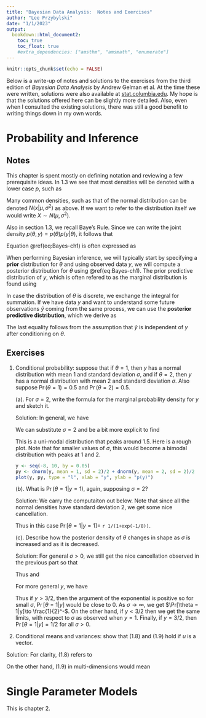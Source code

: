 ```yaml
---
title: "Bayesian Data Analysis:  Notes and Exercises"
author: "Lee Przybylski"
date: "1/1/2023"
output:
  bookdown::html_document2:
    toc: true
    toc_float: true
    #extra_dependencies: ["amsthm", "amsmath", "enumerate"]
---
```


```r
knitr::opts_chunk$set(echo = FALSE)
```


Below is a write-up of notes and solutions to the exercises from the third 
edition of *Bayesian Data Analysis* by Andrew Gelman et al.  At the time these 
were written, solutions were also available at 
[stat.columbia.edu](http://www.stat.columbia.edu/~gelman/book/solutions3.pdf). My
hope is that the solutions offered here can be slightly more detailed.  Also, 
even when I consulted the existing solutions, there was still a good benefit to 
writing things down in my own words.

# Probability and Inference

## Notes

This chapter is spent mostly on defining notation and reviewing a few 
prerequisite ideas.  In 1.3 we see that most densities will be denoted with a 
lower case $p$, such as 

\begin{equation}
(\#eq:normal-ch1)
  p(x) = N(x|\mu,\sigma^2) = \frac{1}{\sqrt{2\pi\sigma^2}}e^{-(x-\mu)^2/2\sigma^2}.
\end{equation}

Many common densities, such as that of the normal distribution can be denoted
$N(x|\mu,\sigma^2)$ as above.  If we want to refer to the distribution itself
we would write $X\sim N(\mu,\sigma^2)$.

Also in section 1.3, we recall Baye's Rule.  Since we can write the joint density
$p(\theta, y) = p(\theta)p(y|\theta)$, it follows that
\begin{equation}
(\#eq:Bayes-ch1)
p(\theta|y) = \frac{p(\theta)p(y|\theta)}{p(y)}.
\end{equation}

Equation \@ref(eq:Bayes-ch1) is often expressed as
\begin{equation}
p(\theta|y)\propto p(\theta)p(y|\theta).
\end{equation}

When performing Bayesian inference, we will typically start by specifying a 
**prior** distribution for $\theta$ and using observed data $y$, we will compute
a posterior distribution for $\theta$ using \@ref(eq:Bayes-ch1).  The prior 
predictive distribution of $y$, which is often refered to as the marginal 
distribution is found using 

\begin{equation}
p(y) = \int p(\theta)p(y|\theta)d\theta.
\end{equation}

In case the distribution of $\theta$ is discrete, we exchange the integral for 
summation.  If we have data $y$ and want to understand some future observations
$\tilde{y}$ coming from the same process, we can use the **posterior predictive
distribution**, which we derive as

\begin{equation}
\begin{split}
p(\tilde{y}|y) &= \int p(\tilde{y}, \theta)d\theta\\
&=\int p(\tilde{y}|\theta, y)p(\theta|y)d\theta\\
&=\int p(\tilde{y}|\theta)p(\theta|y)d\theta.
\end{split}
\end{equation}

The last equality follows from the assumption that $\tilde{y}$ is independent of 
$y$ after conditioning on $\theta$.

## Exercises

1. Conditional probability:  suppose that if $\theta = 1$, then $y$ has a normal distribution with mean 1 and standard deviation $\sigma$, and if $\theta = 2$, then $y$ has a normal distribution with mean 2 and standard deviation $\sigma$.  Also suppose $\Pr(\theta = 1) = 0.5$ and $\Pr(\theta = 2) = 0.5.$

    (a). For $\sigma = 2$, write the formula for the marginal probability density for $y$ and sketch it.
    
    Solution:  In general, we have
    \begin{equation}
    p(y) = \sum_{\theta = 1}^2p(y|\theta)p(\theta) = \frac{1}{2}N(y|1,\sigma^2) + \frac{1}{2}N(y|2,\sigma^2).
    \end{equation}
    
    We can substitute $\sigma = 2$ and be a bit more explicit to find
    
    \begin{equation}
    p(y) = \frac{1}{4\sqrt{2\pi}}\left(e^{-(y-1)^2/8} + e^{-(y-2)^2/8}\right).
    \end{equation}
    
    This is a uni-modal distribution that peaks around 1.5.  Here is a 
    rough plot.  Note that for smaller values of $\sigma$, this would become
    a bimodal distribution with peaks at 1 and 2.
    
    ```r
    y <- seq(-8, 10, by = 0.05)
    py <- dnorm(y, mean = 1, sd = 2)/2 + dnorm(y, mean = 2, sd = 2)/2
    plot(y, py, type = "l", xlab = "y", ylab = "p(y)")
    ```
    
    (b). What is $\Pr(\theta = 1|y = 1)$, again, supposing $\sigma = 2$?
    
    Solution:  We carry the computaiton out below.  Note that since all the 
    normal densities have standard deviation 2, we get some nice cancellation.
    
    \begin{equation}
    \begin{split}
    \Pr[\theta = 1|y = 1] &= \frac{\Pr[\theta = 1]p(1|\theta = 1)}{p(1)}\\
    &= \frac{\frac{1}{2}N(1|1,4)}{\frac{1}{2}N(1|1,4) + \frac{1}{2}N(1|2,4)}\\
    &= \frac{e^0}{e^0 + e^{-1/8}}.
    \end{split}
    \end{equation}
  
    Thus in this case $\Pr[\theta = 1|y = 1] =$ `r 1/(1+exp(-1/8))`.
    
    (c).  Describe how the posterior density of $\theta$ changes in shape as
    $\sigma$ is increased and as it is decreased.
    
    Solution:  For general $\sigma >0$, we still get the nice cancellation 
    observed in the previous part so that
    
    \begin{equation}
    \Pr[\theta = 1|y = 1] = \frac{1}{1 + e ^{-1/(2\sigma^2)}}
    \end{equation}
    
    Thus 
    \begin{equation}
    \lim_{\sigma\to 0^+} \Pr[\theta = 1|y=1] = 1
    \end{equation}
    and
    \begin{equation}
    \lim_{\sigma\to \infty} \Pr[\theta = 1|y=1] = \frac{1}{2}
    \end{equation}
    
    For more general $y$, we have
    \begin{equation}
    \begin{split}
    \Pr[\theta = 1|y] &= \frac{e^{-(y-1)^2/2\sigma^2}}{e^{-(y-1)^2/2\sigma^2} + e ^{-(y-2)^2/2\sigma^2}}\\
    &= \frac{1}{1 + \exp[((y-1)^2 - (y-2)^2)/2\sigma^2]/}.
    \end{split}
    \end{equation}
    
    Thus if $y > 3/2$, then the argument of the exponential is positive
    so for small $\sigma$, $\Pr[\theta = 1|y]$ would be close to 0.  As 
    $\sigma\to\infty$, we get $\Pr[\theta = 1|y]\to \frac{1}{2}^-$.  On the 
    other hand, if $y <3/2$ then we get the same limits, with respect to 
    $\sigma$ as observed when $y = 1$.  Finally, if $y = 3/2$, then 
    $\Pr[\theta = 1|y] = 1/2$ for all $\sigma > 0$.
    
    \qed
    
2. Conditional means and variances:  show that (1.8) and (1.9) hold if $u$ is a 
vector.

Solution:  For clarity, (1.8) refers to

\begin{equation}
(#eq:text1-8)
\mathbb{E}(u) = \mathbb{E}(\text{E}(u|v))
\end{equation}

On the other hand, (1.9) in multi-dimensions would mean 

\begin{equation}
(#eq:text1-9)
\text{var}(u) = \mathbb{E}(\text{var}(u|v)) + \text{var}(\text{E}(u|v))
\end{equation}


# Single Parameter Models

This is chapter 2.